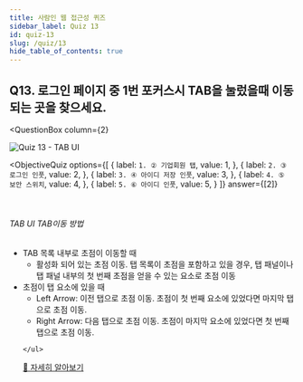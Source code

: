 ```yaml
---
title: 사람인 웹 접근성 퀴즈
sidebar_label: Quiz 13
id: quiz-13
slug: /quiz/13
hide_table_of_contents: true
---
```


## Q13. 로그인 페이지 중 1번 포커스시 TAB을 눌렀을때 이동되는 곳을 찾으세요.


<QuestionBox
  column={2}
>

![Quiz 13 - TAB UI](/img/a11y/quiz-keyboard.png)

</QuestionBox>


<ObjectiveQuiz
  options={[
    {
      label: `1. ② 기업회원 탭`,
      value: 1,
    },
    {
      label: `2. ③ 로그인 인풋`,
      value: 2,
    },
    {
      label: `3. ④ 아이디 저장 인풋`,
      value: 3,
    },
    {
      label: `4. ⑤ 보안 스위치`,
      value: 4,
    },
    {
      label: `5. ⑥ 아이디 인풋`,
      value: 5,
    }
  ]}
  answer={[2]}
>
  <Correct>
    <br />
    <h6>TAB UI TAB이동 방법</h6>
    <ul>
      <li>TAB 목록 내부로 초점이 이동할 때
        <ul>
          <li>활성화 되어 있는 초점 이동. 탭 목록이 초점을 포함하고 있을 경우, 탭 패널이나 탭 패널 내부의 첫 번째 초점을 얻을 수 있는 요소로 초점 이동 </li>
        </ul>
      </li>
      <li>초점이 탭 요소에 있을 때
        <ul>
          <li>Left Arrow: 이전 탭으로 초점 이동. 초점이 첫 번째 요소에 있었다면 마지막 탭으로 초점 이동.</li>
          <li>Right Arrow: 다음 탭으로 초점 이동. 초점이 마지막 요소에 있었다면 첫 번째 탭으로 초점 이동.</li>
        </ul>
      </li>
    
    </ul>
  </Correct>
  <a href="https://sri-fe1.notion.site/Tab-UI-571d1232b0ad402bb29ddf52c0a04005">
    🔎 자세히 알아보기
    </a>
</ObjectiveQuiz>
